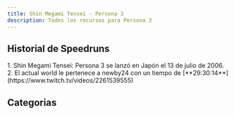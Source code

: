 ```yaml
---
title: Shin Megami Tensei - Persona 3
description: Todos los recursos para Persona 3
---
```



<DocsHero 
    content="Persona 3 es la tercera entrega principal de la saga Persona. Tiene demasiadas versiones."
    srcUrl={cover}
    alt="Persona 3 Cover"
/>

<LinkCard title="Leaderboards" href="https://www.speedrun.com/p3" description="Ver mas runs en Speedrun.com"/>


## Historial de Speedruns
<Steps>
    1. Shin Megami Tensei: Persona 3 se lanzó en Japón el 13 de julio de 2006.
    2. El actual world le pertenece a newby24 con un tiempo de [**29:30:14**](https://www.twitch.tv/videos/2261539555)
</Steps>


## Categorias
<CardGrid>
    <Card title="Normal, True Ending"></Card>
</CardGrid>
